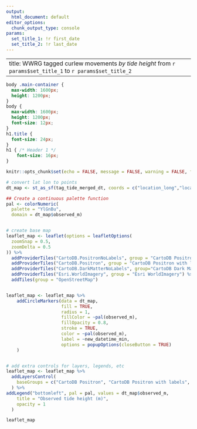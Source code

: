 ```yaml
---
output: 
  html_document: default
editor_options:
  chunk_output_type: console
params:
  set_title_1: !r first_date
  set_title_2: !r last_date
---
```


---
title: WWRG tagged curlew movements *by tide height* from `r params$set_title_1` to `r params$set_title_2`
---

```css
body .main-container {
  max-width: 1600px;
  height: 1200px;
}
body {
  max-width: 1600px;
  height: 1200px;
  font-size: 12px;
}
h1.title {
  font-size: 24px;
}
h1 { /* Header 1 */
    font-size: 16px;
}

```

```r
knitr::opts_chunk$set(echo = FALSE, message = FALSE, warning = FALSE, fig.height = 8, out.width="100%")
```


```r

# convert lat lon to points
dt_map <- st_as_sf(tag_tide_merged_dt, coords = c("location_long","location_lat"), crs=4326)

## Create a continuous palette function
pal <- colorNumeric(
  palette = "YlGnBu",
  domain = dt_map$observed_m)


# create base map
leaflet_map <- leaflet(options = leafletOptions(
  zoomSnap = 0.5,
  zoomDelta = 0.5
)) %>% 
  addProviderTiles("CartoDB.PositronNoLabels", group = "CartoDB Positron")  %>%
  addProviderTiles("CartoDB.Positron", group = "CartoDB Positron with labels")  %>%
  addProviderTiles("CartoDB.DarkMatterNoLabels", group="CartoDB Dark Matter") %>%
  addProviderTiles("Esri.WorldImagery", group = "Esri WorldImagery") %>%
  addTiles(group = "OpenStreetMap")


leaflet_map <- leaflet_map %>%
    addCircleMarkers(data = dt_map,
                     fill = TRUE,
                     radius = 1,
                     fillColor = ~pal(observed_m),
                     fillOpacity = 0.8,
                     stroke = TRUE,
                     color = ~pal(observed_m),
                     label = ~new_datetime_min,
                     options = popupOptions(closeButton = TRUE)
    )


# add extra controls for layers, legends, etc
leaflet_map <- leaflet_map %>% 
  addLayersControl(
    baseGroups = c("CartoDB Positron", "CartoDB Positron with labels", "CartoDB Dark Matter", "Esri WorldImagery", "OpenStreetMap")
  ) %>%
addLegend("bottomleft", pal = pal, values = dt_map$observed_m,
    title = "Observed tide height (m)",
    opacity = 1
  )

```


```r
leaflet_map

```